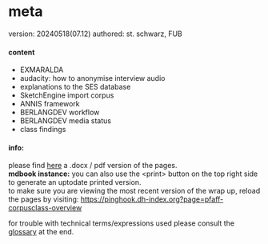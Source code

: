 # meta
version: 20240518(07.12)
authored: st. schwarz, FUB

#### content

- EXMARALDA
- audacity: how to anonymise interview audio
- explanations to the SES database
- SketchEngine import corpus
- ANNIS framework
- BERLANGDEV workflow
- BERLANGDEV media status
- class findings

#### info:
please find [here][1-1] a .docx / pdf version of the pages.  
**mdbook instance:** you can also use the \<print\> button on the top right side to generate an uptodate printed version.  
to make sure you are viewing the most recent version of the wrap up, reload the pages by visiting: [https://pinghook.dh-index.org?page=pfaff-corpusclass-overview][1-2]  

for trouble with technical terms/expressions used please consult the [glossary][1-3] at the end.

[1-1]:	https://esteeschwarz.github.io/HU-LX/pfaff_corpusclass-overview.docx
[1-2]:	https://pinghook.dh-index.org?page=pfaff-corpusclass-overview
[1-3]:	glossaryannex-on-a-funny-note.html#to-avoid-further-confusion
